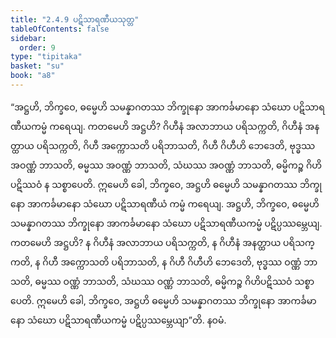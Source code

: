 ```yaml
---
title: "2.4.9 ပဋိသာရဏီယသုတ္တ"
tableOfContents: false
sidebar:
  order: 9
type: "tipitaka"
basket: "su"
book: "a8"
---
```



<DynamicBreadcrumb />

<Division number="89" book="a8" e="ch" v="17" p="159">

<Paragraph number="846" book="a8">
“အဋ္ဌဟိ, ဘိက္ခဝေ, ဓမ္မေဟိ သမန္နာဂတဿ ဘိက္ခုနော အာကင်္ခမာနော သံဃော ပဋိသာရဏီယကမ္မံ ကရေယျ. ကတမေဟိ အဋ္ဌဟိ? ဂိဟီနံ အလာဘာယ ပရိသက္ကတိ, ဂိဟီနံ အနတ္ထာယ ပရိသက္ကတိ, ဂိဟီ အက္ကောသတိ ပရိဘာသတိ, ဂိဟီ ဂိဟီဟိ ဘေဒေတိ, ဗုဒ္ဓဿ အဝဏ္ဏံ ဘာသတိ, ဓမ္မဿ အဝဏ္ဏံ ဘာသတိ, သံဃဿ အဝဏ္ဏံ ဘာသတိ, ဓမ္မိကဉ္စ ဂိဟိပဋိဿဝံ န သစ္စာပေတိ. ဣမေဟိ ခေါ, ဘိက္ခဝေ, အဋ္ဌဟိ ဓမ္မေဟိ သမန္နာဂတဿ ဘိက္ခုနော အာကင်္ခမာနော သံဃော ပဋိသာရဏီယံ ကမ္မံ ကရေယျ.
</Paragraph>

<Paragraph number="847" book="a8">
အဋ္ဌဟိ, ဘိက္ခဝေ, ဓမ္မေဟိ သမန္နာဂတဿ ဘိက္ခုနော အာကင်္ခမာနော သံဃော ပဋိသာရဏီယကမ္မံ ပဋိပ္ပဿမ္ဘေယျ. ကတမေဟိ အဋ္ဌဟိ? န ဂိဟီနံ အလာဘာယ ပရိသက္ကတိ, န ဂိဟီနံ အနတ္ထာယ ပရိသက္ကတိ, န ဂိဟီ အက္ကောသတိ ပရိဘာသတိ, န ဂိဟီ ဂိဟီဟိ ဘေဒေတိ, ဗုဒ္ဓဿ ဝဏ္ဏံ ဘာသတိ, ဓမ္မဿ ဝဏ္ဏံ ဘာသတိ, သံဃဿ ဝဏ္ဏံ ဘာသတိ, ဓမ္မိကဉ္စ ဂိဟိပဋိဿဝံ သစ္စာပေတိ. ဣမေဟိ ခေါ, ဘိက္ခဝေ, အဋ္ဌဟိ ဓမ္မေဟိ သမန္နာဂတဿ ဘိက္ခုနော အာကင်္ခမာနော သံဃော ပဋိသာရဏီယကမ္မံ ပဋိပ္ပဿမ္ဘေယျာ”တိ.

</Paragraph>
</Division>

<Paragraph number="848" type="center" book="a8">
နဝမံ.
</Paragraph>